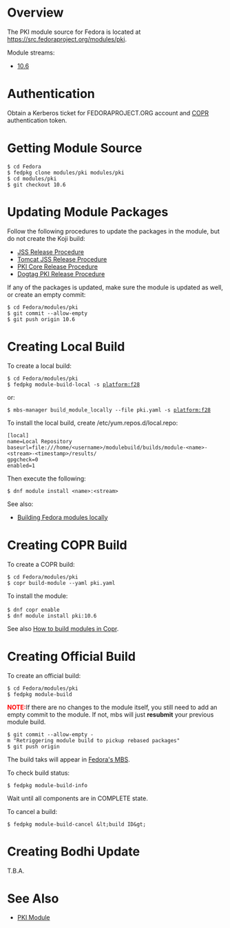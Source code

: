 = Overview =

The PKI module source for Fedora is located at https://src.fedoraproject.org/modules/pki.

Module streams:

* [https://src.fedoraproject.org/modules/pki/tree/10.6 10.6]

= Authentication =

Obtain a Kerberos ticket for FEDORAPROJECT.ORG account and [[COPR]] authentication token.

= Getting Module Source =

 $ cd Fedora
 $ fedpkg clone modules/pki modules/pki
 $ cd modules/pki
 $ git checkout 10.6

= Updating Module Packages =

Follow the following procedures to update the packages in the module, but do not create the Koji build:

* [[JSS Release Procedure]]
* [[Tomcat JSS Release Procedure]]
* [[PKI Core Release Procedure]]
* [[Dogtag PKI Release Procedure]]

If any of the packages is updated, make sure the module is updated as well,
or create an empty commit:

 $ cd Fedora/modules/pki
 $ git commit --allow-empty
 $ git push origin 10.6

= Creating Local Build =

To create a local build:

 $ cd Fedora/modules/pki
 $ fedpkg module-build-local -s platform:f28

or:

 $ mbs-manager build_module_locally --file pki.yaml -s platform:f28

To install the local build, create /etc/yum.repos.d/local.repo:

<pre>
[local]
name=Local Repository
baseurl=file:///home/<username>/modulebuild/builds/module-<name>-<stream>-<timestamp>/results/
gpgcheck=0
enabled=1
</pre>

Then execute the following:

<pre>
$ dnf module install <name>:<stream>
</pre>

See also:

* [https://docs.fedoraproject.org/fedora-project/subprojects/fesco/en-US/making-modules/building-modules-locally.html Building Fedora modules locally]

= Creating COPR Build =

To create a COPR build:

 $ cd Fedora/modules/pki
 $ copr build-module --yaml pki.yaml <repo>

To install the module:

 $ dnf copr enable <repo>
 $ dnf module install pki:10.6

See also [https://frostyx.cz/posts/how-to-build-modules-in-copr How to build modules in Copr].

= Creating Official Build =

To create an official build:

 $ cd Fedora/modules/pki
 $ fedpkg module-build


'''<font color="red">NOTE:</font>'''If there are no changes to the module itself, you still need to add an empty commit to the module. If not, mbs will just '''resubmit''' your previous module build.
 
 $ git commit --allow-empty -m "Retriggering module build to pickup rebased packages"
 $ git push origin <stream-branch>


The build taks will appear in [https://mbs.fedoraproject.org/module-build-service/1/module-builds/ Fedora's MBS].

To check build status:

 $ fedpkg module-build-info <build ID>

Wait until all components are in COMPLETE state.

To cancel a build:

<pre>
$ fedpkg module-build-cancel &lt;build ID&gt;
</pre>

= Creating Bodhi Update =

T.B.A.

= See Also =

* [[PKI Module]]